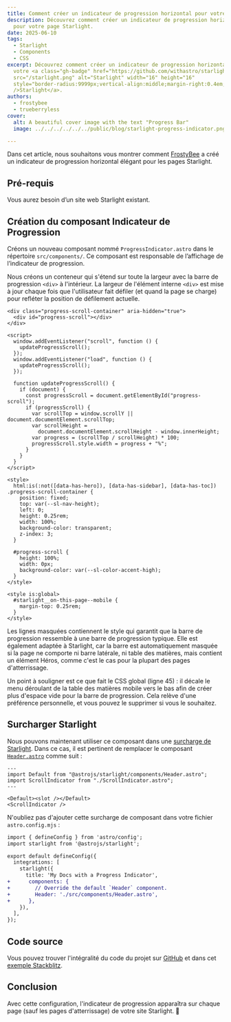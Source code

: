 ```yaml
---
title: Comment créer un indicateur de progression horizontal pour votre page Starlight
description: Découvrez comment créer un indicateur de progression horizontal
  pour votre page Starlight.
date: 2025-06-10
tags:
  - Starlight
  - Components
  - CSS
excerpt: Découvrez comment créer un indicateur de progression horizontal pour
  votre <a class="gh-badge" href="https://github.com/withastro/starlight"><img
  src="/starlight.png" alt="Starlight" width="16" height="16"
  style="border-radius:9999px;vertical-align:middle;margin-right:0.4em;"
  />Starlight</a>.
authors:
  - frostybee
  - trueberryless
cover:
  alt: A beautiful cover image with the text "Progress Bar"
  image: ../../../../../../public/blog/starlight-progress-indicator.png

---
```


Dans cet article, nous souhaitons vous montrer comment [FrostyBee](https://github.com/frostybee) a créé un indicateur de progression horizontal élégant pour les pages Starlight.

## Pré-requis

Vous aurez besoin d’un site web Starlight existant.

## Création du composant Indicateur de Progression

Créons un nouveau composant nommé `ProgressIndicator.astro` dans le répertoire `src/components/`. Ce composant est responsable de l’affichage de l’indicateur de progression.

Nous créons un conteneur qui s'étend sur toute la largeur avec la barre de progression `<div>` à l'intérieur. La largeur de l'élément interne `<div>` est mise à jour chaque fois que l'utilisateur fait défiler (et quand la page se charge) pour refléter la position de défilement actuelle.

```astro title="src/components/ProgressIndicator.astro" collapse={27-43}
<div class="progress-scroll-container" aria-hidden="true">
  <div id="progress-scroll"></div>
</div>

<script>
  window.addEventListener("scroll", function () {
    updateProgressScroll();
  });
  window.addEventListener("load", function () {
    updateProgressScroll();
  });

  function updateProgressScroll() {
    if (document) {
      const progressScroll = document.getElementById("progress-scroll");
      if (progressScroll) {
        var scrollTop = window.scrollY || document.documentElement.scrollTop;
        var scrollHeight =
          document.documentElement.scrollHeight - window.innerHeight;
        var progress = (scrollTop / scrollHeight) * 100;
        progressScroll.style.width = progress + "%";
      }
    }
  }
</script>

<style>
  html:is(:not([data-has-hero]), [data-has-sidebar], [data-has-toc]) .progress-scroll-container {
    position: fixed;
    top: var(--sl-nav-height);
    left: 0;
    height: 0.25rem;
    width: 100%;
    background-color: transparent;
    z-index: 3;
  }

  #progress-scroll {
    height: 100%;
    width: 0px;
    background-color: var(--sl-color-accent-high);
  }
</style>

<style is:global>
  #starlight__on-this-page--mobile {
    margin-top: 0.25rem;
  }
</style>
```

Les lignes masquées contiennent le style qui garantit que la barre de progression ressemble à une barre de progression typique. Elle est également adaptée à Starlight, car la barre est automatiquement masquée si la page ne comporte ni barre latérale, ni table des matières, mais contient un élément Héros, comme c'est le cas pour la plupart des pages d'atterrissage.

Un point à souligner est ce que fait le CSS global (ligne 45) : il décale le menu déroulant de la table des matières mobile vers le bas afin de créer plus d'espace vide pour la barre de progression. Cela relève d'une préférence personnelle, et vous pouvez le supprimer si vous le souhaitez.

## Surcharger Starlight

Nous pouvons maintenant utiliser ce composant dans une [surcharge de Starlight](https://starlight.astro.build/guides/overriding-components/). Dans ce cas, il est pertinent de remplacer le composant [`Header.astro`](https://starlight.astro.build/reference/overrides/#header-1) comme suit :

```astro title="src/components/Header.astro"
---
import Default from "@astrojs/starlight/components/Header.astro";
import ScrollIndicator from "./ScrollIndicator.astro";
---

<Default><slot /></Default>
<ScrollIndicator />
```

N'oubliez pas d'ajouter cette surcharge de composant dans votre fichier `astro.config.mjs` :

```diff lang="js" title="astro.config.mjs"
import { defineConfig } from 'astro/config';
import starlight from '@astrojs/starlight';

export default defineConfig({
  integrations: [
    starlight({
      title: 'My Docs with a Progress Indicator',
+      components: {
+        // Override the default `Header` component.
+        Header: './src/components/Header.astro',
+      },
    }),
  ],
});
```

## Code source

Vous pouvez trouver l'intégralité du code du projet sur [GitHub](https://github.com/trueberryless/starlight-progress-indicator) et dans cet [exemple Stackblitz](https://stackblitz.com/github/trueberryless/starlight-progress-indicator?file=src%2Fcomponents%2FProgressIndicator.astro).

## Conclusion

Avec cette configuration, l'indicateur de progression apparaîtra sur chaque page (sauf les pages d'atterrissage) de votre site Starlight. 🥳
